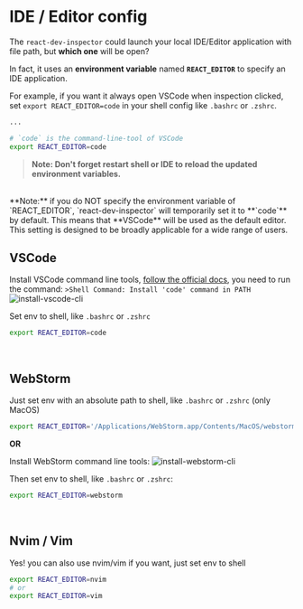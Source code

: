 
# IDE / Editor config


The `react-dev-inspector` could launch your local IDE/Editor application with file path, but **which one** will be open?

In fact, it uses an **environment variable** named **`REACT_EDITOR`** to specify an IDE application.

For example, if you want it always open VSCode when inspection clicked, set `export REACT_EDITOR=code` in your shell config like `.bashrc` or `.zshrc`.

```zsh filename="~/.zshrc"
...

# `code` is the command-line-tool of VSCode
export REACT_EDITOR=code
```

> **Note: Don't forget restart shell or IDE to reload the updated environment variables.**

<br />

<Callout type="info" emoji="💡">
  **Note:** if you do NOT specify the environment variable of `REACT_EDITOR`, `react-dev-inspector` will temporarily set it to **`code`** by default.
  This means that **VSCode** will be used as the default editor. <br/>
  This setting is designed to be broadly applicable for a wide range of users.
</Callout>

<br />

## VSCode

Install VSCode command line tools, [follow the official docs](https://code.visualstudio.com/docs/setup/mac#_launching-from-the-command-line),
  you need to run the command: `>Shell Command: Install 'code' command in PATH`
  ![install-vscode-cli](@images/install-vscode-cli.png)

Set env to shell, like `.bashrc` or `.zshrc`

```bash
export REACT_EDITOR=code
```

<br />

## WebStorm

Just set env with an absolute path to shell, like `.bashrc` or `.zshrc` (only MacOS)

```bash filename="~/.zshrc"
export REACT_EDITOR='/Applications/WebStorm.app/Contents/MacOS/webstorm'
```

**OR**

Install WebStorm command line tools:
  ![install-webstorm-cli](@images/install-webstorm-cli.png)

Then set env to shell, like `.bashrc` or `.zshrc`:

```bash filename="~/.zshrc"
export REACT_EDITOR=webstorm
```

<br />

## Nvim / Vim

Yes! you can also use nvim/vim if you want, just set env to shell

```bash filename="~/.zshrc"
export REACT_EDITOR=nvim
# or
export REACT_EDITOR=vim
```
